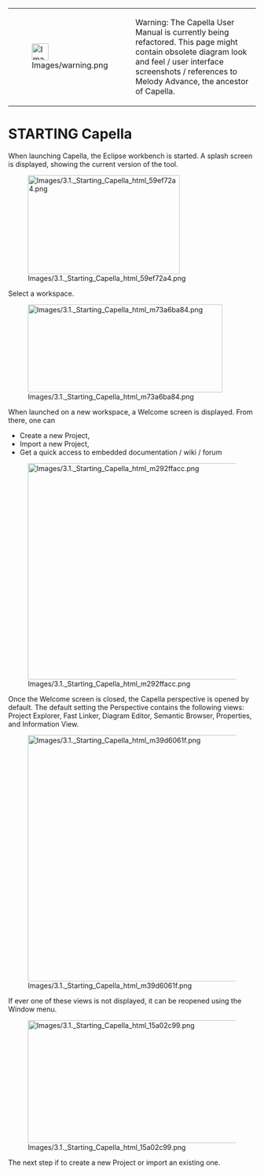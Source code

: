 <!--
  Copyright (c) 2006, 2015 THALES GLOBAL SERVICES.
  All rights reserved. This program and the accompanying materials
  are made available under the terms of the Eclipse Public License v1.0
  which accompanies this distribution, and is available at
  http://www.eclipse.org/legal/epl-v10.html

  Contributors:
       Thales - initial API and implementation
-->

{| border="1"
|-
| [[Image:Images/warning.png|34x34px]] 
| Warning: The Capella User Manual is currently being refactored. This page might contain obsolete diagram look and feel / user interface screenshots / references to Melody Advance, the ancestor of Capella. 
|}  

= STARTING Capella =
 
When launching Capella, the Eclipse workbench is started. A splash screen is displayed, showing the current version of the tool.
 
[[Image:Images/3.1. Starting Capella_html_59ef72a4.png|309x201px]]
 
Select a workspace.
 
[[Image:Images/3.1. Starting Capella_html_m73a6ba84.png|396x179px]]
 
When launched on a new workspace, a Welcome screen is displayed. From there, one can
 
* Create a new Project,
* Import a new Project,
* Get a quick access to embedded documentation / wiki / forum
 
[[Image:Images/3.1. Starting Capella_html_m292ffacc.png|588x440px]]
 
Once the Welcome screen is closed, the Capella perspective is opened by default. The default setting the Perspective contains the following views: Project Explorer, Fast Linker, Diagram Editor, Semantic Browser, Properties, and Information View.
 
[[Image:Images/3.1. Starting Capella_html_m39d6061f.png|627x501px]]
 
If ever one of these views is not displayed, it can be reopened using the Window menu.
 
[[Image:Images/3.1. Starting Capella_html_15a02c99.png|554x250px]]
 
The next step if to create a new Project or import an existing one.